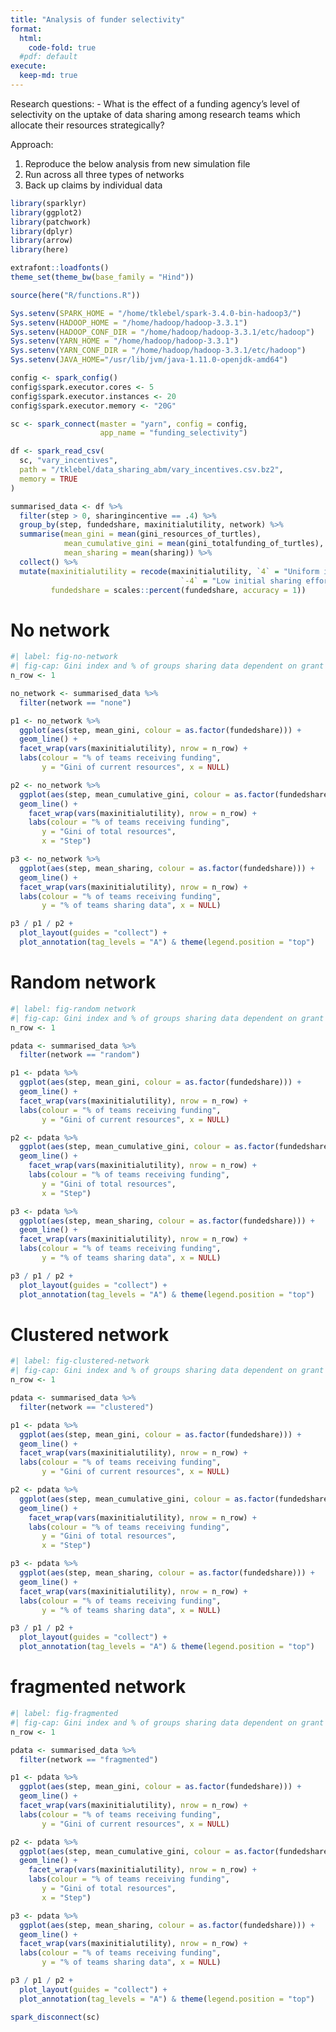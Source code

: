 ```yaml
---
title: "Analysis of funder selectivity"
format: 
  html:
    code-fold: true
  #pdf: default
execute:
  keep-md: true
---
```


Research questions:
- What is the effect of a funding agency’s level of selectivity on the uptake of data sharing among research teams which allocate their resources strategically?


Approach:

1. Reproduce the below analysis from new simulation file
2. Run across all three types of networks
3. Back up claims by individual data

```r
library(sparklyr)
library(ggplot2)
library(patchwork)
library(dplyr)
library(arrow)
library(here)

extrafont::loadfonts()
theme_set(theme_bw(base_family = "Hind"))

source(here("R/functions.R"))

Sys.setenv(SPARK_HOME = "/home/tklebel/spark-3.4.0-bin-hadoop3/")
Sys.setenv(HADOOP_HOME = "/home/hadoop/hadoop-3.3.1")
Sys.setenv(HADOOP_CONF_DIR = "/home/hadoop/hadoop-3.3.1/etc/hadoop")
Sys.setenv(YARN_HOME = "/home/hadoop/hadoop-3.3.1")
Sys.setenv(YARN_CONF_DIR = "/home/hadoop/hadoop-3.3.1/etc/hadoop")
Sys.setenv(JAVA_HOME="/usr/lib/jvm/java-1.11.0-openjdk-amd64")

config <- spark_config()
config$spark.executor.cores <- 5
config$spark.executor.instances <- 20
config$spark.executor.memory <- "20G"

sc <- spark_connect(master = "yarn", config = config,
                    app_name = "funding_selectivity")

df <- spark_read_csv(
  sc, "vary_incentives",
  path = "/tklebel/data_sharing_abm/vary_incentives.csv.bz2",
  memory = TRUE
)

```


```r
summarised_data <- df %>% 
  filter(step > 0, sharingincentive == .4) %>% 
  group_by(step, fundedshare, maxinitialutility, network) %>% 
  summarise(mean_gini = mean(gini_resources_of_turtles),
            mean_cumulative_gini = mean(gini_totalfunding_of_turtles),
            mean_sharing = mean(sharing)) %>% 
  collect() %>% 
  mutate(maxinitialutility = recode(maxinitialutility, `4` = "Uniform initial sharing effort",
                                      `-4` = "Low initial sharing effort"),
         fundedshare = scales::percent(fundedshare, accuracy = 1))
```

# No network
```r
#| label: fig-no-network
#| fig-cap: Gini index and % of groups sharing data dependent on grant size with no network.
n_row <- 1

no_network <- summarised_data %>% 
  filter(network == "none")

p1 <- no_network %>%  
  ggplot(aes(step, mean_gini, colour = as.factor(fundedshare))) +
  geom_line() +
  facet_wrap(vars(maxinitialutility), nrow = n_row) +
  labs(colour = "% of teams receiving funding",
       y = "Gini of current resources", x = NULL)

p2 <- no_network %>%  
  ggplot(aes(step, mean_cumulative_gini, colour = as.factor(fundedshare))) +
  geom_line() +
    facet_wrap(vars(maxinitialutility), nrow = n_row) +
    labs(colour = "% of teams receiving funding",
       y = "Gini of total resources",
       x = "Step")

p3 <- no_network %>%  
  ggplot(aes(step, mean_sharing, colour = as.factor(fundedshare))) +
  geom_line() +
  facet_wrap(vars(maxinitialutility), nrow = n_row) +
  labs(colour = "% of teams receiving funding",
       y = "% of teams sharing data", x = NULL) 

p3 / p1 / p2 +
  plot_layout(guides = "collect") +
  plot_annotation(tag_levels = "A") & theme(legend.position = "top")
```


# Random network
```r
#| label: fig-random network
#| fig-cap: Gini index and % of groups sharing data dependent on grant size with random network.
n_row <- 1

pdata <- summarised_data %>% 
  filter(network == "random")

p1 <- pdata %>%  
  ggplot(aes(step, mean_gini, colour = as.factor(fundedshare))) +
  geom_line() +
  facet_wrap(vars(maxinitialutility), nrow = n_row) +
  labs(colour = "% of teams receiving funding",
       y = "Gini of current resources", x = NULL)

p2 <- pdata %>%  
  ggplot(aes(step, mean_cumulative_gini, colour = as.factor(fundedshare))) +
  geom_line() +
    facet_wrap(vars(maxinitialutility), nrow = n_row) +
    labs(colour = "% of teams receiving funding",
       y = "Gini of total resources",
       x = "Step")

p3 <- pdata %>%  
  ggplot(aes(step, mean_sharing, colour = as.factor(fundedshare))) +
  geom_line() +
  facet_wrap(vars(maxinitialutility), nrow = n_row) +
  labs(colour = "% of teams receiving funding",
       y = "% of teams sharing data", x = NULL) 

p3 / p1 / p2 +
  plot_layout(guides = "collect") +
  plot_annotation(tag_levels = "A") & theme(legend.position = "top")
```



# Clustered network
```r
#| label: fig-clustered-network
#| fig-cap: Gini index and % of groups sharing data dependent on grant size with clustered network.
n_row <- 1

pdata <- summarised_data %>% 
  filter(network == "clustered")

p1 <- pdata %>%  
  ggplot(aes(step, mean_gini, colour = as.factor(fundedshare))) +
  geom_line() +
  facet_wrap(vars(maxinitialutility), nrow = n_row) +
  labs(colour = "% of teams receiving funding",
       y = "Gini of current resources", x = NULL)

p2 <- pdata %>%  
  ggplot(aes(step, mean_cumulative_gini, colour = as.factor(fundedshare))) +
  geom_line() +
    facet_wrap(vars(maxinitialutility), nrow = n_row) +
    labs(colour = "% of teams receiving funding",
       y = "Gini of total resources",
       x = "Step")

p3 <- pdata %>%  
  ggplot(aes(step, mean_sharing, colour = as.factor(fundedshare))) +
  geom_line() +
  facet_wrap(vars(maxinitialutility), nrow = n_row) +
  labs(colour = "% of teams receiving funding",
       y = "% of teams sharing data", x = NULL) 

p3 / p1 / p2 +
  plot_layout(guides = "collect") +
  plot_annotation(tag_levels = "A") & theme(legend.position = "top")
```


# fragmented network
```r
#| label: fig-fragmented
#| fig-cap: Gini index and % of groups sharing data dependent on grant size with fragmented network.
n_row <- 1

pdata <- summarised_data %>% 
  filter(network == "fragmented")

p1 <- pdata %>%  
  ggplot(aes(step, mean_gini, colour = as.factor(fundedshare))) +
  geom_line() +
  facet_wrap(vars(maxinitialutility), nrow = n_row) +
  labs(colour = "% of teams receiving funding",
       y = "Gini of current resources", x = NULL)

p2 <- pdata %>%  
  ggplot(aes(step, mean_cumulative_gini, colour = as.factor(fundedshare))) +
  geom_line() +
    facet_wrap(vars(maxinitialutility), nrow = n_row) +
    labs(colour = "% of teams receiving funding",
       y = "Gini of total resources",
       x = "Step")

p3 <- pdata %>%  
  ggplot(aes(step, mean_sharing, colour = as.factor(fundedshare))) +
  geom_line() +
  facet_wrap(vars(maxinitialutility), nrow = n_row) +
  labs(colour = "% of teams receiving funding",
       y = "% of teams sharing data", x = NULL) 

p3 / p1 / p2 +
  plot_layout(guides = "collect") +
  plot_annotation(tag_levels = "A") & theme(legend.position = "top")
```


```r
spark_disconnect(sc)
```

